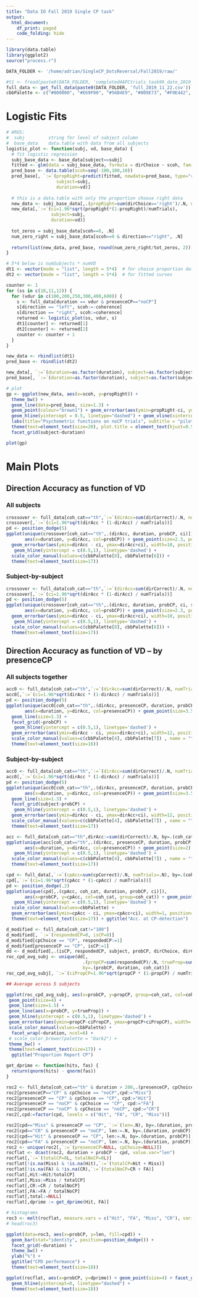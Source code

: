 ```yaml
---
title: "Data IO Fall 2019 Single CP task"
output:
  html_document:
    df_print: paged
    code_folding: hide
---
```


```r
library(data.table)
library(ggplot2)
source("process.r")
```

```r
DATA_FOLDER <- '/home/adrian/SingleCP_DotsReversal/Fall2019/raw/'
```

```r
#t1 <- fread(paste0(DATA_FOLDER, 'completed4AFCtrials_task99_date_2019_11_05_10_27.csv'))
full_data <- get_full_data(paste0(DATA_FOLDER, 'full_2019_11_22.csv'))
cbbPalette <- c("#000000", "#E69F00", "#56B4E9", "#009E73", "#F0E442", "#0072B2", "#D55E00", "#CC79A7")
```

# Logistic Fits
```r
# ARGS:
#  subj         string for level of subject column
#  base_data    data.table with data from all subjects
logistic_plot <- function(subj, vd, base_data) {
  # fit logistic regression
  subj_base_data <- base_data[subject==subj]
  fitted <- glm(data = subj_base_data, formula = dirChoice ~ scoh, family = binomial(link = logit))
  pred_base <- data.table(scoh=seq(-100,100,10))
  pred_base[, `:=`(propRight=predict(fitted, newdata=pred_base, type="response"), 
                   subject=subj,
                   duration=vd)]
  
  # this is a data.table with only the proportion choose right data
  new_data <- subj_base_data[,.(propRight=sum(dirChoice=='right')/.N, numTrials=.N), by=.(scoh)]
  new_data[,`:=`(ci=1.96*sqrt(propRight*(1-propRight)/numTrials), 
                 subject=subj,
                 duration=vd)]
  
  tot_zeros = subj_base_data[scoh==0, .N]
  num_zero_right = subj_base_data[scoh==0 & direction=="right", .N]
  
  return(list(new_data, pred_base, round(num_zero_right/tot_zeros, 2)))
}

# 5*4 below is numSubjects * numVD
dt1 <- vector(mode = "list", length = 5*4)  # for choice proportion data
dt2 <- vector(mode = "list", length = 5*4)  # for fitted curves

counter <- 1
for (ss in c(10,11,12)) {
  for (vdur in c(100,200,250,300,400,600)) {
    s <- full_data[duration == vdur & presenceCP=="noCP"]
    s[direction == "left", scoh:=-coherence]
    s[direction == "right", scoh:=coherence]
    returned <- logistic_plot(ss, vdur, s)  
    dt1[counter] <- returned[1]
    dt2[counter] <- returned[2]
    counter <- counter + 1
  }
}

new_data <- rbindlist(dt1)
pred_base <- rbindlist(dt2)

new_data[, `:=`(duration=as.factor(duration), subject=as.factor(subject))]
pred_base[, `:=`(duration=as.factor(duration), subject=as.factor(subject))]

# plot
gp <- ggplot(new_data, aes(x=scoh, y=propRight)) + 
  theme_bw() + 
  geom_line(data=pred_base, size=1.3) + 
  geom_point(colour="brown1") + geom_errorbar(aes(ymin=propRight-ci, ymax=propRight+ci), colour="brown1", width=3) +
  geom_hline(yintercept = 0.5, linetype="dashed") + geom_vline(xintercept = 0, linetype="dashed") + 
  labs(title="Psychometric functions on noCP trials", subtitle = "pilot data from summer 2019") +
  theme(text=element_text(size=20), plot.title = element_text(hjust=0.5)) +
  facet_grid(subject~duration)
```

```r
plot(gp)
```


# Main Plots
## Direction Accuracy as function of VD
### All subjects 
```r
crossover <- full_data[coh_cat=="th",`:=`(dirAcc=sum(dirCorrect)/.N, numTrials=.N), by=.(coh_cat, duration, probCP)]
crossover[,`:=`(ci=1.96*sqrt(dirAcc * (1-dirAcc) / numTrials))]
pd <- position_dodge(5)
ggplot(unique(crossover[coh_cat=="th",.(dirAcc, duration, probCP, ci)]), 
       aes(x=duration, y=dirAcc, col=probCP)) + geom_point(size=2.3, position=pd) + geom_line(size=1.4) + 
  geom_errorbar(aes(ymin=dirAcc - ci, ymax=dirAcc+ci), width=10, position=pd) +
   geom_hline(yintercept = c(0.5,1), linetype='dashed') +
  scale_color_manual(values=c(cbbPalette[8], cbbPalette[6])) +
  theme(text=element_text(size=17))
```

### Subject-by-subject
```r
crossover <- full_data[coh_cat=="th",`:=`(dirAcc=sum(dirCorrect)/.N, numTrials=.N), by=.(coh_cat, duration, probCP, subject)]
crossover[,`:=`(ci=1.96*sqrt(dirAcc * (1-dirAcc) / numTrials))]
pd <- position_dodge(5)
ggplot(unique(crossover[coh_cat=="th",.(dirAcc, duration, probCP, ci, subject)]), 
       aes(x=duration, y=dirAcc, col=probCP)) + geom_point(size=2.3, position=pd) + geom_line(size=1.4) + facet_wrap(~subject, ncol=2) +
  geom_errorbar(aes(ymin=dirAcc - ci, ymax=dirAcc+ci), width=10, position=pd) +
   geom_hline(yintercept = c(0.5,1), linetype='dashed') +
  scale_color_manual(values=c(cbbPalette[8], cbbPalette[6])) +
  theme(text=element_text(size=17))
```
## Direction Accuracy as function of VD -- by presenceCP
### All subjects together
```r
acc0 <- full_data[coh_cat=="th",`:=`(dirAcc=sum(dirCorrect)/.N, numTrials=.N), by=.(coh_cat, presenceCP, duration, probCP)]
acc0[,`:=`(ci=1.96*sqrt(dirAcc * (1-dirAcc) / numTrials))]
pd <- position_dodge(5)
ggplot(unique(acc0[coh_cat=="th",.(dirAcc, presenceCP, duration, probCP, ci)]), 
       aes(x=duration, y=dirAcc, col=presenceCP)) + geom_point(size=3.5, position=pd) + 
  geom_line(size=1.3) + 
  facet_grid(~probCP) +
   geom_hline(yintercept = c(0.5,1), linetype='dashed') +
  geom_errorbar(aes(ymin=dirAcc - ci, ymax=dirAcc+ci), width=12, position=pd) +
  scale_color_manual(values=c(cbbPalette[4], cbbPalette[7]) , name = "", labels = c("no CP", "CP")) +
  theme(text=element_text(size=16))
```
### Subject-by-subject
```r
acc0 <- full_data[coh_cat=="th",`:=`(dirAcc=sum(dirCorrect)/.N, numTrials=.N), by=.(coh_cat, presenceCP, duration, probCP, subject)]
acc0[,`:=`(ci=1.96*sqrt(dirAcc * (1-dirAcc) / numTrials))]
pd <- position_dodge(5)
ggplot(unique(acc0[coh_cat=="th",.(dirAcc, presenceCP, duration, probCP, ci, subject)]), 
       aes(x=duration, y=dirAcc, col=presenceCP)) + geom_point(size=3.5, position=pd) + 
  geom_line(size=1.3) + 
  facet_grid(subject~probCP) +
   geom_hline(yintercept = c(0.5,1), linetype='dashed') +
  geom_errorbar(aes(ymin=dirAcc - ci, ymax=dirAcc+ci), width=12, position=pd) +
  scale_color_manual(values=c(cbbPalette[4], cbbPalette[7]) , name = "", labels = c("no CP", "CP")) +
  theme(text=element_text(size=17))
```
```r
acc <- full_data[coh_cat=="th",dirAcc:=sum(dirCorrect)/.N, by=.(coh_cat, presenceCP, duration, probCP, cpChoice)]
ggplot(unique(acc[coh_cat=="th",.(dirAcc, presenceCP, duration, probCP, cpChoice)]), 
       aes(x=duration, y=dirAcc, col=presenceCP)) + geom_point(size=2) + geom_line(size=1.5, aes(linetype=cpChoice)) + facet_grid(~probCP) +
   geom_hline(yintercept = c(0.5,1), linetype='dashed') +
  scale_color_manual(values=c(cbbPalette[4], cbbPalette[7]) , name = "", labels = c("no CP", "CP")) +
  theme(text=element_text(size=17))
```

```r
cpd <- full_data[,`:=`(cpAcc=sum(cpCorrect)/.N, numTrials=.N), by=.(coh_cat, duration, probCP)]
cpd[,`:=`(ci=1.96*sqrt(cpAcc * (1-cpAcc) / numTrials))]
pd <- position_dodge(.2)
ggplot(unique(cpd[,.(cpAcc, coh_cat, duration, probCP, ci)]), 
       aes(x=probCP, y=cpAcc, col=coh_cat, group=coh_cat)) + geom_point(size=5, position=pd) + geom_line(size=1) + facet_grid(~duration) +
   geom_hline(yintercept = c(0.5,1), linetype='dashed') +
  scale_color_manual(values=cbbPalette) + 
  geom_errorbar(aes(ymin=cpAcc - ci, ymax=cpAcc+ci), width=1, position=pd) +
  theme(text=element_text(size=17)) + ggtitle("Acc. at CP-detection")
```

```r
d_modified <- full_data[coh_cat!="100"]
d_modified[, `:=`(respondedCP=0, isCP=0)]
d_modified[cpChoice == "CP", respondedCP:=1]
d_modified[presenceCP == "CP", isCP:=1]
dd <- d_modified[,.(isCP, respondedCP, subject, probCP, dirChoice, dirCorrect, cpCorrect, duration, coh_cat)]
roc_cpd_avg_subj <- unique(dd[,
                             .(propCP=sum(respondedCP)/.N, trueProp=sum(isCP)/.N, numTrials=.N),
                             by=.(probCP, duration, coh_cat)])
roc_cpd_avg_subj[, `:=`(ciPropCP=1.96*sqrt(propCP * (1-propCP) / numTrials), ciTrueProp=1.96*sqrt(trueProp * (1-trueProp) / numTrials))]

## Average across 5 subjects

ggplot(roc_cpd_avg_subj, aes(x=probCP, y=propCP, group=coh_cat, col=coh_cat)) +
 geom_point(size=4) +
 geom_line(size=1.5) +
 geom_line(aes(x=probCP, y=trueProp)) +
 geom_hline(yintercept = c(0.5,1), linetype='dashed') +
 geom_errorbar(aes(ymin=propCP-ciPropCP, ymax=propCP+ciPropCP), width=.3, size=.7) +
 scale_color_manual(values=cbbPalette) +
  facet_wrap(~duration, ncol=6) +
 # scale_color_brewer(palette = "Dark2") +
 theme_bw() +
 theme(text=element_text(size=17)) + 
  ggtitle("Proportion Report CP")
```
```r
get_dprime <- function(hits, fas) {
  return(qnorm(hits) - qnorm(fas))
}
```
```r
roc2 <- full_data[coh_cat=="th" & duration > 200,.(presenceCP, cpChoice, duration, probCP, coh_cat)]
roc2[presenceCP=="CP" & cpChoice == "noCP",cpd:="Miss"]
roc2[presenceCP == "CP" & cpChoice == "CP", cpd:="Hit"]
roc2[presenceCP == "noCP" & cpChoice == "CP", cpd:="FA"]
roc2[presenceCP == "noCP" & cpChoice == "noCP", cpd:="CR"]
roc2[,cpd:=factor(cpd, levels = c("Hit", "FA", "CR", "Miss"))]

roc2[cpd=="Miss" & presenceCP == "CP", `:=`(len=.N), by=.(duration, probCP)]
roc2[cpd=="CR" & presenceCP == "noCP", len:=.N, by=.(duration, probCP)]
roc2[cpd=="Hit" & presenceCP == "CP", len:=.N, by=.(duration, probCP)]
roc2[cpd=="FA" & presenceCP == "noCP", len:=.N, by=.(duration, probCP)]
roc2 <- unique(roc2[,`:=`(presenceCP=NULL, cpChoice=NULL)])
rocflat <- dcast(roc2, duration + probCP ~ cpd, value.var="len")
rocflat[,`:=`(totalCP=0L, totalNoCP=0L)]
rocflat[!is.na(Miss) & !is.na(Hit),`:=`(totalCP=Hit + Miss)]
rocflat[!is.na(FA) & !is.na(CR),`:=`(totalNoCP=CR + FA)]
rocflat[,Hit:=Hit/totalCP]
rocflat[,Miss:=Miss / totalCP]
rocflat[,CR:=CR / totalNoCP]
rocflat[,FA:=FA / totalNoCP]
rocflat[,total:=NULL]
rocflat[,dprime := get_dprime(Hit, FA)]

# histograms
roc3 <- melt(rocflat, measure.vars = c("Hit", "FA", "Miss", "CR"), variable.name = "cpd", value.name = "len")
# head(roc3)

ggplot(data=roc3, aes(x=probCP, y=len, fill=cpd)) +
  geom_bar(stat="identity", position=position_dodge()) +
  facet_grid(~duration) +
  theme_bw() +
  ylab("%") +
  ggtitle("CPD performance") +
  theme(text=element_text(size=18))
```

```r
ggplot(rocflat, aes(x=probCP, y=dprime)) + geom_point(size=4) + facet_grid(~duration) + 
  geom_hline(yintercept=0, linetype="dashed") +
  theme(text=element_text(size=18))
```


<!--
# Investigation of time variability
```r
# str(full_data)
```


```r
full_data[,trueVD:=1000*(dotsOff-dotsOn)]
```

```r
# ref: https://stackoverflow.com/a/34045068
# I have established that presenceCP is not the reason for bimodality of the histograms
# nor is the date of the experiment
ggplot(full_data, aes(x=trueVD, fill=cbbPalette[3])) + geom_histogram() + 
  facet_wrap(~factor(duration), scales="free") + theme_classic() +
  theme(text=element_text(size=17), legend.position="none") 
```

```r
ggplot(full_data, aes(x=finalCPTime)) + geom_histogram() + theme_bw() + theme(text=element_text(size=17)) 
```
-->
